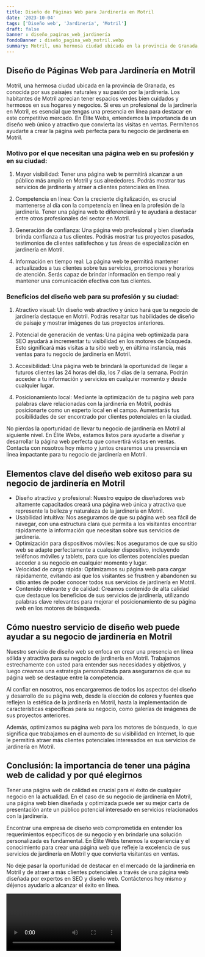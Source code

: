 ```yaml
---
title: Diseño de Páginas Web para Jardinería en Motril
date: '2023-10-04'
tags: ['Diseño web', 'Jardinería', 'Motril']
draft: false
banner : diseño_paginas_web_jardinería
fondoBanner : diseño_pagina_web_motril.webp
summary: Motril, una hermosa ciudad ubicada en la provincia de Granada, es conocida por sus paisajes naturales y su pasión por la jardinería. Los habitantes de Motril aprecian tener espacios verdes bien cuidados y hermosos en sus hogares y negocios. Si eres un profesional de la jardinería en Motril, es esencial que tengas una presencia en línea para destacar en este competitivo mercado. En Élite Webs, entendemos la importancia de un diseño web único y atractivo que convierta las visitas en ventas. Permítenos ayudarte a crear la página web perfecta para tu negocio de jardinería en Motril.
---
```


## Diseño de Páginas Web para Jardinería en Motril

Motril, una hermosa ciudad ubicada en la provincia de Granada, es conocida por sus paisajes naturales y su pasión por la jardinería. Los habitantes de Motril aprecian tener espacios verdes bien cuidados y hermosos en sus hogares y negocios. Si eres un profesional de la jardinería en Motril, es esencial que tengas una presencia en línea para destacar en este competitivo mercado. En Élite Webs, entendemos la importancia de un diseño web único y atractivo que convierta las visitas en ventas. Permítenos ayudarte a crear la página web perfecta para tu negocio de jardinería en Motril.

### Motivo por el que necesitan una página web en su profesión y en su ciudad:

1. Mayor visibilidad: Tener una página web te permitirá alcanzar a un público más amplio en Motril y sus alrededores. Podrás mostrar tus servicios de jardinería y atraer a clientes potenciales en línea.

2. Competencia en línea: Con la creciente digitalización, es crucial mantenerse al día con la competencia en línea en la profesión de la jardinería. Tener una página web te diferenciará y te ayudará a destacar entre otros profesionales del sector en Motril.

3. Generación de confianza: Una página web profesional y bien diseñada brinda confianza a tus clientes. Podrás mostrar tus proyectos pasados, testimonios de clientes satisfechos y tus áreas de especialización en jardinería en Motril.

4. Información en tiempo real: La página web te permitirá mantener actualizados a tus clientes sobre tus servicios, promociones y horarios de atención. Serás capaz de brindar información en tiempo real y mantener una comunicación efectiva con tus clientes.

### Beneficios del diseño web para su profesión y su ciudad:

1. Atractivo visual: Un diseño web atractivo y único hará que tu negocio de jardinería destaque en Motril. Podrás resaltar tus habilidades de diseño de paisaje y mostrar imágenes de tus proyectos anteriores.

2. Potencial de generación de ventas: Una página web optimizada para SEO ayudará a incrementar tu visibilidad en los motores de búsqueda. Esto significará más visitas a tu sitio web y, en última instancia, más ventas para tu negocio de jardinería en Motril.

3. Accesibilidad: Una página web te brindará la oportunidad de llegar a futuros clientes las 24 horas del día, los 7 días de la semana. Podrán acceder a tu información y servicios en cualquier momento y desde cualquier lugar.

4. Posicionamiento local: Mediante la optimización de tu página web para palabras clave relacionadas con la jardinería en Motril, podrás posicionarte como un experto local en el campo. Aumentarás tus posibilidades de ser encontrado por clientes potenciales en la ciudad.

No pierdas la oportunidad de llevar tu negocio de jardinería en Motril al siguiente nivel. En Élite Webs, estamos listos para ayudarte a diseñar y desarrollar la página web perfecta que convertirá visitas en ventas. Contacta con nosotros hoy mismo y juntos crearemos una presencia en línea impactante para tu negocio de jardinería en Motril.

<GifSeo />

<Cta />

## Elementos clave del diseño web exitoso para su negocio de jardinería en Motril

- Diseño atractivo y profesional: Nuestro equipo de diseñadores web altamente capacitados creará una página web única y atractiva que represente la belleza y naturaleza de la jardinería en Motril.
- Usabilidad intuitiva: Nos aseguramos de que su página web sea fácil de navegar, con una estructura clara que permita a los visitantes encontrar rápidamente la información que necesitan sobre sus servicios de jardinería.
- Optimización para dispositivos móviles: Nos aseguramos de que su sitio web se adapte perfectamente a cualquier dispositivo, incluyendo teléfonos móviles y tablets, para que los clientes potenciales puedan acceder a su negocio en cualquier momento y lugar.
- Velocidad de carga rápida: Optimizamos su página web para cargar rápidamente, evitando así que los visitantes se frustren y abandonen su sitio antes de poder conocer todos sus servicios de jardinería en Motril.
- Contenido relevante y de calidad: Creamos contenido de alta calidad que destaque los beneficios de sus servicios de jardinería, utilizando palabras clave relevantes para mejorar el posicionamiento de su página web en los motores de búsqueda.

## Cómo nuestro servicio de diseño web puede ayudar a su negocio de jardinería en Motril

Nuestro servicio de diseño web se enfoca en crear una presencia en línea sólida y atractiva para su negocio de jardinería en Motril. Trabajamos estrechamente con usted para entender sus necesidades y objetivos, y luego creamos una estrategia personalizada para asegurarnos de que su página web se destaque entre la competencia.

Al confiar en nosotros, nos encargaremos de todos los aspectos del diseño y desarrollo de su página web, desde la elección de colores y fuentes que reflejen la estética de la jardinería en Motril, hasta la implementación de características específicas para su negocio, como galerías de imágenes de sus proyectos anteriores.

Además, optimizamos su página web para los motores de búsqueda, lo que significa que trabajamos en el aumento de su visibilidad en Internet, lo que le permitirá atraer más clientes potenciales interesados en sus servicios de jardinería en Motril.

## Conclusión: la importancia de tener una página web de calidad y por qué elegirnos

Tener una página web de calidad es crucial para el éxito de cualquier negocio en la actualidad. En el caso de su negocio de jardinería en Motril, una página web bien diseñada y optimizada puede ser su mejor carta de presentación ante un público potencial interesado en servicios relacionados con la jardinería.

Encontrar una empresa de diseño web comprometida en entender los requerimientos específicos de su negocio y en brindarle una solución personalizada es fundamental. En Élite Webs tenemos la experiencia y el conocimiento para crear una página web que refleje la excelencia de sus servicios de jardinería en Motril y que convierta visitantes en ventas.

No deje pasar la oportunidad de destacar en el mercado de la jardinería en Motril y de atraer a más clientes potenciales a través de una página web diseñada por expertos en SEO y diseño web. Contáctenos hoy mismo y déjenos ayudarlo a alcanzar el éxito en línea.

<Video />

<CtaBot job='Jardinería' city='Motril'/>

<Gmaps query='Motril+españa+maps' />